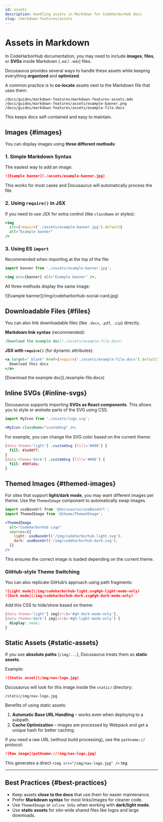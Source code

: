 ```yaml
---
id: assets
description: Handling assets in Markdown for CodeHarborHub docs
slug: /markdown-features/assets
---
```


# Assets in Markdown

In CodeHarborHub documentation, you may need to include **images**, **files**, or **SVGs** inside Markdown (`.md` / `.mdx`) files.

Docusaurus provides several ways to handle these assets while keeping everything **organized** and **optimized**.

A common practice is to **co-locate** assets next to the Markdown file that uses them:

```
/docs/guides/markdown-features/markdown-features-assets.mdx
/docs/guides/markdown-features/assets/example-banner.png
/docs/guides/markdown-features/assets/example-file.docx
```

This keeps docs self-contained and easy to maintain.

<AdsComponent />

## Images {#images}

You can display images using **three different methods**:

<Tabs>
<TabItem value="Markdown syntax">

### 1. Simple Markdown Syntax

The easiest way to add an image:

```md
![Example banner](./assets/example-banner.jpg)
```

This works for most cases and Docusaurus will automatically process the file.

</TabItem>
<TabItem value="CommonJS require">

### 2. Using `require()` in JSX

If you need to use JSX for extra control (like `className` or styles):

```jsx
<img
  src={require('./assets/example-banner.jpg').default}
  alt="Example banner"
/>
```

</TabItem>
<TabItem value="ES Module import">

### 3. Using ES `import`

Recommended when importing at the top of the file:

```jsx
import banner from './assets/example-banner.jpg';

<img src={banner} alt="Example banner" />;
```

</TabItem>
</Tabs>

All three methods display the same image:

<BrowserWindow>
  ![Example banner](/img/codeharborhub-social-card.jpg)
</BrowserWindow>

<AdsComponent />

## Downloadable Files {#files}

You can also link downloadable files (like `.docx`, `.pdf`, `.zip`) directly.

**Markdown link syntax** (recommended):

```md
[Download the example doc](./assets/example-file.docx)
```

**JSX with `require()`** (for dynamic attributes):

```jsx
<a target="_blank" href={require('./assets/example-file.docx').default}>
  Download this docx
</a>
```

<BrowserWindow>
[Download the example doc](./example-file.docx)
</BrowserWindow>

<AdsComponent />

## Inline SVGs {#inline-svgs}

Docusaurus supports importing **SVGs as React components**.
This allows you to style or animate parts of the SVG using CSS.

```jsx
import MyIcon from './assets/logo.svg';

<MyIcon className="customSvg" />;
```

For example, you can change the SVG color based on the current theme:

```css
[data-theme='light'] .customSvg [fill='#000'] {
  fill: #1e90ff;
}
[data-theme='dark'] .customSvg [fill='#000'] {
  fill: #00fa9a;
}
```

<AdsComponent />

## Themed Images {#themed-images}

For sites that support **light/dark mode**, you may want different images per theme.
Use the `ThemedImage` component to automatically swap images.

```jsx
import useBaseUrl from '@docusaurus/useBaseUrl';
import ThemedImage from '@theme/ThemedImage';

<ThemedImage
  alt="CodeHarborHub Logo"
  sources={{
    light: useBaseUrl('/img/codeharborhub-light.svg'),
    dark: useBaseUrl('/img/codeharborhub-dark.svg'),
  }}
/>
```

This ensures the correct image is loaded depending on the current theme.

### GitHub-style Theme Switching

You can also replicate GitHub’s approach using path fragments:

```md
![Light mode](/img/codeharborhub-light.svg#gh-light-mode-only)
![Dark mode](/img/codeharborhub-dark.svg#gh-dark-mode-only)
```

Add this CSS to hide/show based on theme:

```css title="src/css/custom.css"
[data-theme='light'] img[src$='#gh-dark-mode-only'],
[data-theme='dark'] img[src$='#gh-light-mode-only'] {
  display: none;
}
```

<AdsComponent />

## Static Assets {#static-assets}

If you use **absolute paths** (`/img/...`), Docusaurus treats them as **static assets**.

Example:

```md
![Static asset](/img/nav-logo.jpg)
```

Docusaurus will look for this image inside the `static/` directory:

```
/static/img/nav-logo.jpg
```

Benefits of using static assets:

1. **Automatic Base URL Handling** – works even when deploying to a subpath.
2. **Cache Optimization** – images are processed by Webpack and get a unique hash for better caching.

If you need a raw URL (without build processing),
use the `pathname://` protocol:

```md
![Raw image](pathname:///img/nav-logo.jpg)
```

This generates a direct `<img src="/img/nav-logo.jpg" />` tag.

---

## Best Practices {#best-practices}

* Keep assets **close to the docs** that use them for easier maintenance.
* Prefer **Markdown syntax** for most links/images for cleaner code.
* Use `ThemedImage` or `inline SVGs` when working with **dark/light mode**.
* Use **static assets** for site-wide shared files like logos and large downloads.